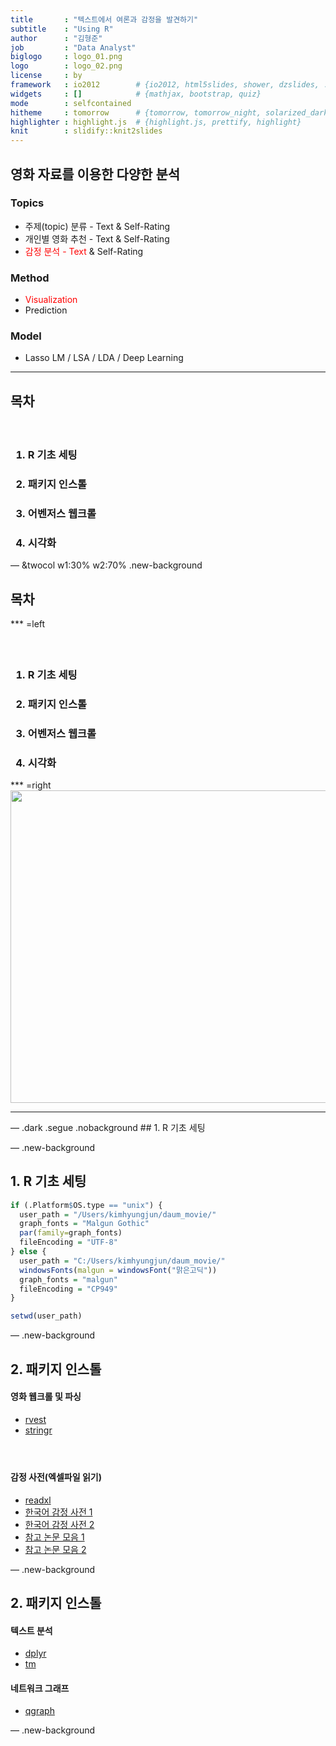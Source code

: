 ```yaml
---
title       : "텍스트에서 여론과 감정을 발견하기"
subtitle    : "Using R"
author      : "김형준"
job         : "Data Analyst"
biglogo     : logo_01.png
logo        : logo_02.png
license     : by
framework   : io2012        # {io2012, html5slides, shower, dzslides, ...}
widgets     : []            # {mathjax, bootstrap, quiz}
mode        : selfcontained
hitheme     : tomorrow      # {tomorrow, tomorrow_night, solarized_dark, solarized_light}
highlighter : highlight.js  # {highlight.js, prettify, highlight}
knit        : slidify::knit2slides
---
```


## 영화 자료를 이용한 다양한 분석

<h3>Topics</h3>
* 주제(topic) 분류 - Text & Self-Rating   
* 개인별 영화 추천 - Text & Self-Rating   
* <font color="red">감정 분석 - Text </font> & Self-Rating

<h3> Method </h3>
* <font color="red"> Visualization</font>  
* Prediction  

<h3> Model </h3>
* Lasso LM / LSA / LDA / Deep Learning  

---

## 목차

<h4><br></h4>
<h3 style="text-align:left">1. R 기초 세팅</h3>
<h3 style="text-align:left">2. 패키지 인스톨</h3>    
<h3 style="text-align:left">3. 어벤저스 웹크롤</h3>  
<h3 style="text-align:left">4. 시각화</h3>  

--- &twocol w1:30% w2:70% .new-background

## 목차

*** =left
<h4><br></h4>
<h3 style="text-align:left">1. R 기초 세팅</h3>
<h3 style="text-align:left">2. 패키지 인스톨</h3>    
<h3 style="text-align:left">3. 어벤저스 웹크롤</h3>  
<h3 style="text-align:left">4. 시각화</h3>  

*** =right
<center><img src="assets/img/result_graph.png" height="500" width="600"></center>
---

--- .dark .segue .nobackground
## 1. R 기초 세팅

--- .new-background

## 1. R 기초 세팅
```r
if (.Platform$OS.type == "unix") { 
  user_path = "/Users/kimhyungjun/daum_movie/"
  graph_fonts = "Malgun Gothic"
  par(family=graph_fonts)
  fileEncoding = "UTF-8"
} else {
  user_path = "C:/Users/kimhyungjun/daum_movie/"   
  windowsFonts(malgun = windowsFont("맑은고딕"))
  graph_fonts = "malgun"
  fileEncoding = "CP949"
}

setwd(user_path)

```

--- .new-background

## 2. 패키지 인스톨
<h4>영화 웹크롤 및 파싱</h4>
* [rvest](http://cran.r-project.org/web/packages/rvest/index.html)  
* [stringr](http://cran.r-project.org/web/packages/stringr/index.html)  

<h4></br></h4>

<h4>감정 사전(엑셀파일 읽기)</h4>
* [readxl](http://cran.r-project.org/web/packages/readxl/index.html)  
* [한국어 감정 사전 1](http://word.snu.ac.kr/kosac/)  
* [한국어 감정 사전 2](http://clab.snu.ac.kr/arssa/doku.php?id=app_dict_1.0)  
* [참고 논문 모음 1](http://word.snu.ac.kr/kosac/publications.php)  
* [참고 논문 모음 2](http://clab.snu.ac.kr/arssa/doku.php?id=my_works)  

--- .new-background

## 2. 패키지 인스톨

<h4>텍스트 분석</h4>
* [dplyr](http://cran.r-project.org/web/packages/dplyr/index.html)  
* [tm](http://cran.r-project.org/web/packages/tm/index.html)  

<h4>네트워크 그래프</h4>
* [qgraph](http://cran.r-project.org/web/packages/qgraph/index.html)  

--- .new-background

